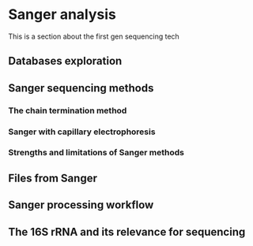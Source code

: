 # Sanger analysis {#sec-sanger}

This is a section about the first gen sequencing tech

## Databases exploration {.unnumbered}

## Sanger sequencing methods {.unnumbered}

### The chain termination method {.unnumbered}

### Sanger with capillary electrophoresis {.unnumbered}

### Strengths and limitations of Sanger methods {.unnumbered}

## Files from Sanger {.unnumbered}

## Sanger processing workflow {.unnumbered}

## The 16S rRNA and its relevance for sequencing {.unnumbered}

